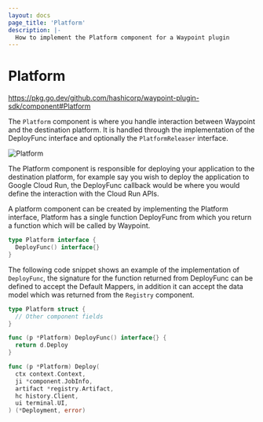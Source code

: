 ```yaml
---
layout: docs
page_title: 'Platform'
description: |-
  How to implement the Platform component for a Waypoint plugin
---
```


# Platform

https://pkg.go.dev/github.com/hashicorp/waypoint-plugin-sdk/component#Platform

The `Platform` component is where you handle interaction between Waypoint and the destination platform. It is handled
through the implementation of the DeployFunc interface and optionally the `PlatformReleaser` interface.

![Platform](/img/extending-waypoint/platform.png)

The Platform component is responsible for deploying your application to the destination platform, for example say you
wish to deploy the application to Google Cloud Run, the DeployFunc callback would be where you would define the interaction
with the Cloud Run APIs.

A platform component can be created by implementing the Platform interface, Platform has a single function DeployFunc from
which you return a function which will be called by Waypoint.

```go
type Platform interface {
  DeployFunc() interface{}
}
```

The following code snippet shows an example of the implementation of `DeployFunc`, the signature for the function returned
from DeployFunc can be defined to accept the Default Mappers, in addition it can accept the data model which was returned
from the `Registry` component.

```go
type Platform struct {
  // Other component fields
}

func (p *Platform) DeployFunc() interface{} {
  return d.Deploy
}

func (p *Platform) Deploy(
  ctx context.Context,
  ji *component.JobInfo,
  artifact *registry.Artifact,
  hc history.Client,
  ui terminal.UI,
) (*Deployment, error)
```
